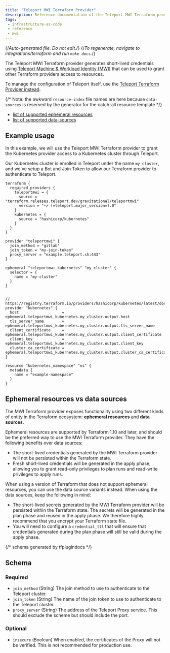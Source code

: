 ```yaml
---
title: "Teleport MWI Terraform Provider"
description: Reference documentation of the Teleport MWI Terraform provider.
tags:
 - infrastructure-as-code
 - reference
 - mwi
---
```


{/*Auto-generated file. Do not edit.*/}
{/*To regenerate, navigate to integrations/terraform and run `make docs`.*/}

The Teleport MWI Terraform provider generates short-lived credentials using
[Teleport Machine & Workload Identity (MWI)](../../../machine-workload-identity/machine-workload-identity.mdx)
that can be used to grant other Terraform providers access to resources.

To manage the configuration of Teleport itself, use the [Teleport Terraform
Provider instead](../../infrastructure-as-code/terraform-provider/terraform-provider.mdx).

{/* Note: the awkward `resource-index` file names are here because `data-sources`
is reserved by the generator for the catch-all resource template */}

- [list of supported ephemeral resources](./ephemeral-resources/ephemeral-resources.mdx)
- [list of supported data-sources](./data-sources/data-sources.mdx)

## Example usage

In this example, we will use the Teleport MWI Terraform provider to grant the
Kubernetes provider access to a Kubernetes cluster through Teleport.

Our Kubernetes cluster is enrolled in Teleport under the name `my-cluster`, and
we've setup a Bot and Join Token to allow our Terraform provider to authenticate
to Teleport.

```hcl
terraform {
  required_providers {
    teleportmwi = {
      source = "terraform.releases.teleport.dev/gravitational/teleportmwi"
      version = "~> (=teleport.major_version=).0"
    }
    kubernetes = {
      source = "hashicorp/kubernetes"
    }
  }
}

provider "teleportmwi" {
  join_method = "gitlab"
  join_token = "my-join-token"
  proxy_server = "example.teleport.sh:443"
}

ephemeral "teleportmwi_kubernetes" "my_cluster" {
  selector = {
    name = "my-cluster"
  }
}


// https://registry.terraform.io/providers/hashicorp/kubernetes/latest/docs
provider "kubernetes" {
  host                   = ephemeral.teleportmwi_kubernetes.my_cluster.output.host
  tls_server_name        = ephemeral.teleportmwi_kubernetes.my_cluster.output.tls_server_name
  client_certificate     = ephemeral.teleportmwi_kubernetes.my_cluster.output.client_certificate
  client_key             = ephemeral.teleportmwi_kubernetes.my_cluster.output.client_key
  cluster_ca_certificate = ephemeral.teleportmwi_kubernetes.my_cluster.output.cluster_ca_certificate
}

resource "kubernetes_namespace" "ns" {
  metadata {
    name = "example-namespace"
  }
}
```

## Ephemeral resources vs data sources

The MWI Terraform provider exposes functionality using two different kinds of
entity in the Terraform ecosystem: **ephemeral resources** and **data sources**.

Ephemeral resources are supported by Terraform 1.10 and later, and should be
the preferred way to use the MWI Terraform provider. They have the following
benefits over data sources:

- The short-lived credentials generated by the MWI Terraform provider will not
  be persisted within the Terraform state.
- Fresh short-lived credentials will be generated in the apply phase, allowing
  you to grant read-only privileges to plan runs and read-write privileges to
  apply runs.

When using a version of Terraform that does not support ephemeral resources,
you can use the data source variants instead. When using the data sources,
keep the following in mind:

- The short-lived secrets generated by the MWI Terraform provider will be
  persisted within the Terraform state. The secrets will be generated in the
  plan phase and reused in the apply phase. We therefore highly recommend that
  you encrypt your Terraform state file.
- You will need to configure a `credential_ttl` that will ensure that credentials
  generated during the plan phase will still be valid during the apply phase.

{/*  schema generated by tfplugindocs */}
## Schema

### Required

- `join_method` (String) The join method to use to authenticate to the Teleport cluster.
- `join_token` (String) The name of the join token to use to authenticate to the Teleport cluster.
- `proxy_server` (String) The address of the Teleport Proxy service. This should exclude the scheme but should include the port.

### Optional

- `insecure` (Boolean) When enabled, the certificates of the Proxy will not be verified. This is not recommended for production use.


